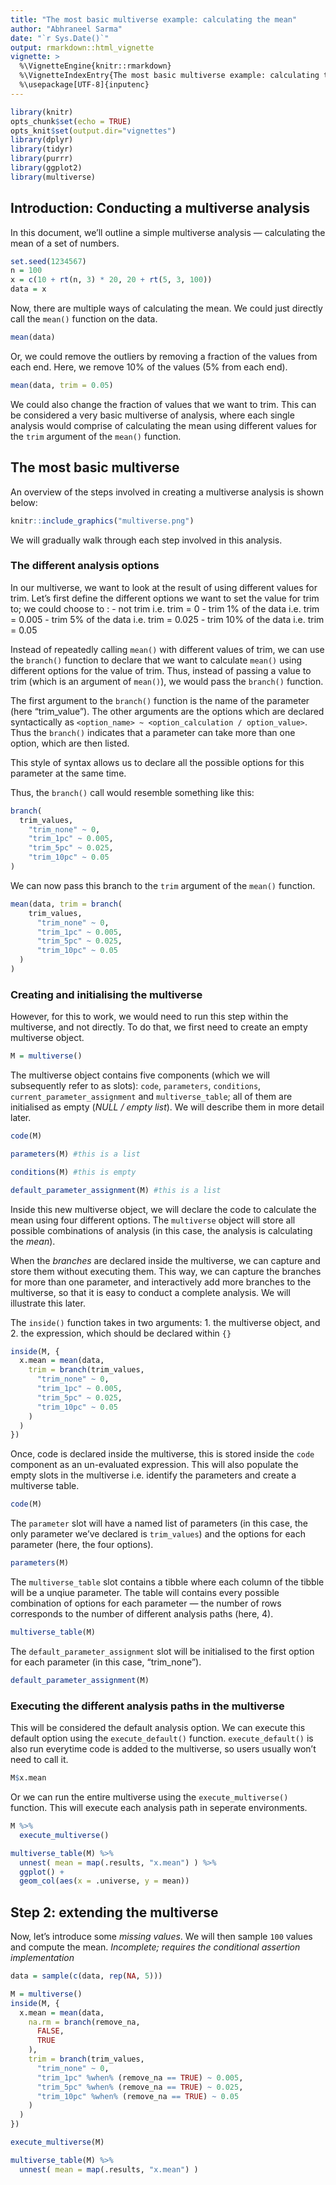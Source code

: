 ```yaml
---
title: "The most basic multiverse example: calculating the mean"
author: "Abhraneel Sarma"
date: "`r Sys.Date()`"
output: rmarkdown::html_vignette
vignette: >
  %\VignetteEngine{knitr::rmarkdown}
  %\VignetteIndexEntry{The most basic multiverse example: calculating the mean}
  %\usepackage[UTF-8]{inputenc}
---
```


```r
library(knitr)
opts_chunk$set(echo = TRUE)
opts_knit$set(output.dir="vignettes")
library(dplyr)
library(tidyr)
library(purrr)
library(ggplot2)
library(multiverse)
```

## Introduction: Conducting a multiverse analysis

In this document, we'll outline a simple multiverse analysis --- calculating the mean of a set of numbers.

```r
set.seed(1234567)
n = 100
x = c(10 + rt(n, 3) * 20, 20 + rt(5, 3, 100))
data = x
```

Now, there are multiple ways of calculating the mean. We could just directly call the `mean()` function on the data.

```r
mean(data)
```

Or, we could remove the outliers by removing a fraction of the values from each end. Here, we remove 10% of the values (5% from each end).

```r
mean(data, trim = 0.05)
```

We could also change the fraction of values that we want to trim. This can be considered a very basic multiverse of analysis, where each single analysis would comprise of calculating the mean using different values for the `trim` argument of the `mean()` function.

## The most basic multiverse

An overview of the steps involved in creating a multiverse analysis is shown below:

```r
knitr::include_graphics("multiverse.png")
```

We will gradually walk through each step involved in this analysis.

### The different analysis options

In our multiverse, we want to look at the result of using different values for trim. Let's first define the different options we want to set the value for trim to; we could choose to :
- not trim i.e. trim = 0
- trim 1% of the data i.e. trim = 0.005
- trim 5% of the data i.e. trim = 0.025
- trim 10% of the data i.e. trim = 0.05

Instead of repeatedly calling `mean()` with different values of trim, we can use the `branch()` function to declare that we want to calculate `mean()` using different options for the value of trim. Thus, instead of passing a value to trim (which is an argument of `mean()`), we would pass the `branch()` function.

The first argument to the `branch()` function is the name of the parameter (here "trim_value"). The other arguments are the options which are declared syntactically as `<option_name> ~ <option_calculation / option_value>`. Thus the `branch()` indicates that a parameter can take more than one option, which are then listed. 

This style of syntax allows us to declare all the possible options for this parameter at the same time. 

Thus, the `branch()` call would resemble something like this:

```r
branch(
  trim_values,
    "trim_none" ~ 0,
    "trim_1pc" ~ 0.005,
    "trim_5pc" ~ 0.025,
    "trim_10pc" ~ 0.05
)
```

We can now pass this branch to the `trim` argument of the `mean()` function.

```r
mean(data, trim = branch(
    trim_values,
      "trim_none" ~ 0,
      "trim_1pc" ~ 0.005,
      "trim_5pc" ~ 0.025,
      "trim_10pc" ~ 0.05
  )
)
```

### Creating and initialising the multiverse

However, for this to work, we would need to run this step within the multiverse, and not directly. To do that, we first need to create an empty multiverse object.

```r
M = multiverse()
```

The multiverse object contains five components (which we will subsequently refer to as slots): `code`, `parameters`, `conditions`, `current_parameter_assignment` and `multiverse_table`; all of them are initialised as empty (*NULL / empty list*). We will describe them in more detail later.

```r
code(M)
```


```r
parameters(M) #this is a list
```


```r
conditions(M) #this is empty
```


```r
default_parameter_assignment(M) #this is a list
```

Inside this new multiverse object, we will declare the code to calculate the mean using four different options. The `multiverse` object will store all possible combinations of analysis (in this case, the analysis is calculating the *mean*). 

When the *branches* are declared inside the multiverse, we can capture and store them without executing them. This way, we can capture the branches for more than one parameter, and interactively add more branches to the multiverse, so that it is easy to conduct a complete analysis. We will illustrate this later.

The `inside()` function takes in two arguments:
1. the multiverse object, and
2. the expression, which should be declared within `{}`

```r
inside(M, {
  x.mean = mean(data, 
    trim = branch(trim_values,
      "trim_none" ~ 0,
      "trim_1pc" ~ 0.005,
      "trim_5pc" ~ 0.025,
      "trim_10pc" ~ 0.05
    )
  )
})
```

Once, code is declared inside the multiverse, this is stored inside the `code` component as an un-evaluated expression. This will also populate the empty slots in the multiverse i.e. identify the parameters and create a multiverse table.

```r
code(M)
```

The `parameter` slot will have a named list of parameters (in this case, the only parameter we've declared is `trim_values`) and the options for each parameter (here, the four options).

```r
parameters(M)
```

The `multiverse_table` slot contains a tibble where each column of the tibble will be a unqiue parameter. The table will contains every possible combination of options for each parameter --- the number of rows corresponds to the number of different analysis paths (here, 4).

```r
multiverse_table(M)
```

The `default_parameter_assignment` slot will be initialised to the first option for each parameter (in this case, "trim_none").

```r
default_parameter_assignment(M)
```

### Executing the different analysis paths in the multiverse

This will be considered the default analysis option. We can execute this default option using the `execute_default()` function. `execute_default()` is also run everytime code is added to the multiverse, so users usually won't need to call it.

```r
M$x.mean
```

Or we can run the entire multiverse using the `execute_multiverse()` function. This will execute each analysis path in seperate environments.

```r
M %>%
  execute_multiverse()
```


```r
multiverse_table(M) %>%
  unnest( mean = map(.results, "x.mean") ) %>%
  ggplot() +
  geom_col(aes(x = .universe, y = mean))
```


## Step 2: extending the multiverse

Now, let's introduce some *missing values*. We will then sample `100` values and compute the mean.
*Incomplete; requires the conditional assertion implementation*

```r
data = sample(c(data, rep(NA, 5)))
```


```r
M = multiverse()
inside(M, {
  x.mean = mean(data, 
    na.rm = branch(remove_na,
      FALSE,
      TRUE
    ),
    trim = branch(trim_values,
      "trim_none" ~ 0,
      "trim_1pc" %when% (remove_na == TRUE) ~ 0.005,
      "trim_5pc" %when% (remove_na == TRUE) ~ 0.025,
      "trim_10pc" %when% (remove_na == TRUE) ~ 0.05
    )
  )
})

execute_multiverse(M)
```



```r
multiverse_table(M) %>%
  unnest( mean = map(.results, "x.mean") )
```


